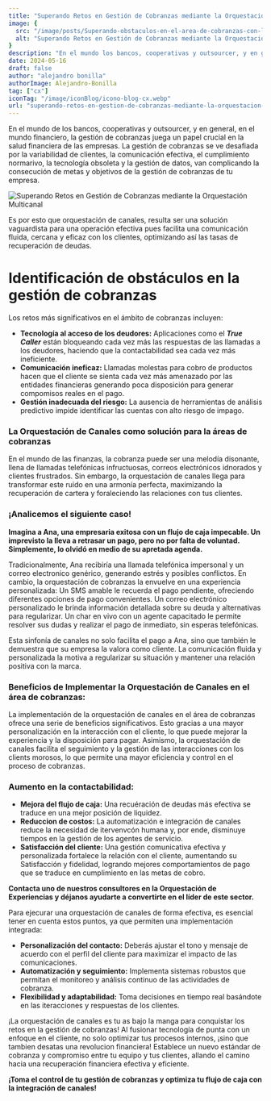 ```yaml
---
title: "Superando Retos en Gestión de Cobranzas mediante la Orquestación Multicanal"
image: {
  src: "/image/posts/Superando-obstaculos-en-el-area-de-cobranzas-con-la-orquestacion-de-canales.jpg",
  alt: "Superando Retos en Gestión de Cobranzas mediante la Orquestación Multicanal"
}
description: "En el mundo los bancos, cooperativas y outsourcer, y en general, en el mundo financiero, la gestión de cobranzas juega un papel crucial en la salud financiera de las empresas."
date: 2024-05-16
draft: false
author: "alejandro bonilla"
authorImage: Alejandro-Bonilla
tag: ["cx"]
iconTag: "/image/iconBlog/icono-blog-cx.webp"
url: "superando-retos-en-gestion-de-cobranzas-mediante-la-orquestacion-multicanal"
---
```



En el mundo de los bancos, cooperativas y outsourcer, y en general, en el mundo financiero, la gestión de cobranzas juega un papel crucial en la salud financiera de las empresas. La gestión de cobranzas se ve desafiada por la variabilidad de clientes, la comunicación efectiva, el cumplimiento normarivo, la tecnología obsoleta y la gestión de datos, van complicando la consecución de metas y objetivos de la gestión de cobranzas de tu empresa.

![Superando Retos en Gestión de Cobranzas mediante la Orquestación Multicanal](/image/posts/Superando-obstaculos-en-el-area-de-cobranzas-con-la-orquestacion-de-canales.jpg)

Es por esto que orquestación de canales, resulta ser una solución vaguardista para una operación efectiva pues facilita una comunicación fluida, cercana y eficaz con los clientes, optimizando así las tasas de recuperación de deudas.

# Identificación de obstáculos en la gestión de cobranzas

Los retos más significativos en el ámbito de cobranzas incluyen:
  - **Tecnología al acceso de los deudores:** Aplicaciones como el _**True Caller**_ están bloqueando cada vez más las respuestas de las llamadas a los deudores, haciendo que la contactabilidad sea cada vez más ineficiente.
  - **Comunicación ineficaz:** Llamadas molestas para cobro de productos hacen que el cliente se sienta cada vez más amenazado por las entidades financieras generando poca disposición para generar compomisos reales en el pago.
  - **Gestión inadecuada del riesgo:** La ausencia de herramientas de análisis predictivo impide identificar las cuentas con alto riesgo de impago.

### La Orquestación de Canales como solución para la áreas de cobranzas

En el mundo de las finanzas, la cobranza puede ser una melodía disonante, llena de llamadas telefónicas infructuosas, correos electrónicos idnorados y clientes frustrados. Sin embargo, la orquestación de canales llega para transformar este ruido en una armonía perfecta, maximizando la recuperación de cartera y foraleciendo las relaciones con tus clientes.

### ¡Analicemos el siguiente caso!

**Imagina a Ana, una empresaria exitosa con un flujo de caja impecable. Un imprevisto la lleva a retrasar un pago, pero no por falta de voluntad. Simplemente, lo olvidó en medio de su apretada agenda.**

Tradicionalmente, Ana recibiría una llamada telefónica impersonal y un correo electronico genérico, generando estrés y posibles conflictos. En cambio, la orquestación de cobranzas la envuelve en una experiencia personalizada: Un SMS amable le recuerda el pago pendiente, ofreciendo diferentes opciones de pago convenientes. Un correo electrónico personalizado le brinda información detallada sobre su deuda y alternativas para regularizar. Un char en vivo con un agente capacitado le permite resolver sus dudas y realizar el pago de inmediato, sin esperas telefónicas.

Esta sinfonía de canales no solo facilita el pago a Ana, sino que también le demuestra que su empresa la valora como cliente. La comunicación fluida y personalizada la motiva a regularizar su situación y mantener una relación positiva con la marca.

### Beneficios de Implementar la Orquestación de Canales en el área de cobranzas: 

La implementación de la orquestación de canales en el área de cobranzas ofrece una serie de beneficios significativos. Esto gracias a una mayor personalización en la interacción con el cliente, lo que puede mejorar la experiencia y la disposición para pagar. Asimismo, la orquestación de canales facilita el seguimiento y la gestión de las interacciones con los clients morosos, lo que permite una mayor eficiencia y control en el proceso de cobranzas.

### Aumento en la contactabilidad:

  - **Mejora del flujo de caja:** Una recuéración de deudas más efectiva se traduce en una mejor posición de liquidez.
  - **Reduccion de costos:** La automatización e integración de canales reduce la necesidad de itervenvcón humana y, por ende, disminuye tiempos en la gestión de los agentes de servicio.
  - **Satisfacción del cliente:** Una gestión comunicativa  efectiva y personalizada fortalece la relación con el cliente, aumentando su Satisfacción y fidelidad, logrando mejores comportamientos de pago que se traduce en cumplimiento en las metas de cobro. 

**Contacta uno de nuestros consultores en la Orquestación de Experiencias y déjanos ayudarte a convertirte en el líder de este sector.**

<LinkBlog href='https://xkale.com/contacto/' text='¡quiero saber más!'/>

Para ejecurar una orquestación de canales de forma efectiva, es esencial tener en cuenta estos puntos, ya que permiten una implementación integrada:
  - **Personalización del contacto:** Deberás ajustar el tono y mensaje de acuerdo con el perfil del cliente para maximizar el impacto de las comunicaciones.
  - **Automatización y seguimiento:** Implementa sistemas robustos que permitan el monitoreo y análisis continuo de las actividades de cobranza.
  - **Flexibilidad y adaptabilidad:** Toma decisiones en tiempo real basándote en las iteracciones y respuestas de los clientes.

¡La orquestación de canales es tu as bajo la manga para conquistar los retos en la gestión de cobranzas! Al fusionar tecnología de punta con un enfoque en el cliente, no solo optimizar tus procesos internos, ¡sino que tambien desatas una revolucion financiera! Establece un nuevo estándar de cobranza y compromiso entre tu equipo y tus clientes, allando el camino hacia una recuperación financiera efectiva y eficiente.

**¡Toma el control de tu gestión de cobranzas y optimiza tu flujo de caja con la integración de canales!**